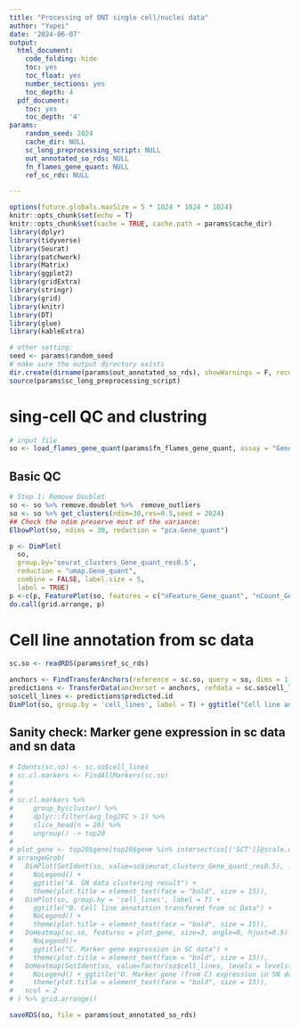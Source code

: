 ```yaml
---
title: "Processing of ONT single cell/nuclei data"
author: "Yupei"
date: '2024-06-07'
output:
  html_document:
    code_folding: hide
    toc: yes
    toc_float: yes
    number_sections: yes
    toc_depth: 4
  pdf_document:
    toc: yes
    toc_depth: '4'
params:
    random_seed: 2024
    cache_dir: NULL
    sc_long_preprocessing_script: NULL
    out_annotated_so_rds: NULL
    fn_flames_gene_quant: NULL
    ref_sc_rds: NULL

---
```


```r
options(future.globals.maxSize = 5 * 1024 * 1024 * 1024)
knitr::opts_chunk$set(echo = T)
knitr::opts_chunk$set(cache = TRUE, cache.path = params$cache_dir)
library(dplyr)
library(tidyverse)
library(Seurat)
library(patchwork)
library(Matrix)
library(ggplot2)
library(gridExtra)
library(stringr)
library(grid)
library(knitr)
library(DT)
library(glue)
library(kableExtra)
```

```r
# other setting:
seed <- params$random_seed
# make sure the output directory exists
dir.create(dirname(params$out_annotated_so_rds), showWarnings = F, recursive = T)
source(params$sc_long_preprocessing_script)
```


# sing-cell QC and clustring
```r
# input file
so <- load_flames_gene_quant(params$fn_flames_gene_quant, assay = "Gene_quant")
```

## Basic QC

```r
# Step 1: Remove Doublet
so <- so %>% remove.doublet %>%  remove_outliers 
so <- so %>% get_clusters(ndim=30,res=0.5,seed = 2024)
## Check the ndim preserve most of the variance:
ElbowPlot(so, ndims = 30, reduction = "pca.Gene_quant")
```


```r
p <- DimPlot(
  so,
  group.by='seurat_clusters_Gene_quant_res0.5',
  reduction = "umap.Gene_quant",
  combine = FALSE, label.size = 5,
  label = TRUE)
p <-c(p, FeaturePlot(so, features = c("nFeature_Gene_quant", "nCount_Gene_quant", "percent.mt") , combine = F))
do.call(grid.arrange, p)
```


# Cell line annotation from sc data
```r
sc.so <- readRDS(params$ref_sc_rds)

anchors <- FindTransferAnchors(reference = sc.so, query = so, dims = 1:30, reference.reduction = "pca.Gene_quant")
predictions <- TransferData(anchorset = anchors, refdata = sc.so$cell_lines, dims = 1:30)
so$cell_lines <- predictions$predicted.id
DimPlot(so, group.by = 'cell_lines', label = T) + ggtitle("Cell line annotation transfered from sc Data") + NoLegend()
```

## Sanity check: Marker gene expression in sc data and sn data
```r
# Idents(sc.so) <- sc.so$cell_lines
# sc.cl.markers <- FindAllMarkers(sc.so)
# 
# 
# sc.cl.markers %>%
#     group_by(cluster) %>%
#     dplyr::filter(avg_log2FC > 1) %>%
#     slice_head(n = 20) %>%
#     ungroup() -> top20
# 
# plot_gene <- top20$gene[top20$gene %in% intersect(so[['SCT']]@scale.data %>% rownames, sc.so[['SCT']]@scale.data %>% rownames)]
# arrangeGrob(
#   DimPlot(SetIdent(so, value=so$seurat_clusters_Gene_quant_res0.5), label=T)  +
#     NoLegend() + 
#     ggtitle("A. SN data clustering result") +
#     theme(plot.title = element_text(face = "bold", size = 15)),
#   DimPlot(so, group.by = 'cell_lines', label = T) + 
#     ggtitle("B. Cell line annotation transfered from sc Data") + 
#     NoLegend() +
#     theme(plot.title = element_text(face = "bold", size = 15)),
#   DoHeatmap(sc.so, features = plot_gene, size=3, angle=0, hjust=0.5)  + 
#     NoLegend()+ 
#     ggtitle("C. Marker gene expression in SC data") +
#     theme(plot.title = element_text(face = "bold", size = 15)),
#   DoHeatmap(SetIdent(so, value=factor(so$cell_lines, levels = levels(sc.so@active.ident))), features =plot_gene, size=3, angle=0, hjust=0.5)  + 
#     NoLegend() + ggtitle("D. Marker gene (from C) expression in SN data") + 
#     theme(plot.title = element_text(face = "bold", size = 15)),
#   ncol = 2
# ) %>% grid.arrange()
```


```r
saveRDS(so, file = params$out_annotated_so_rds)
```
